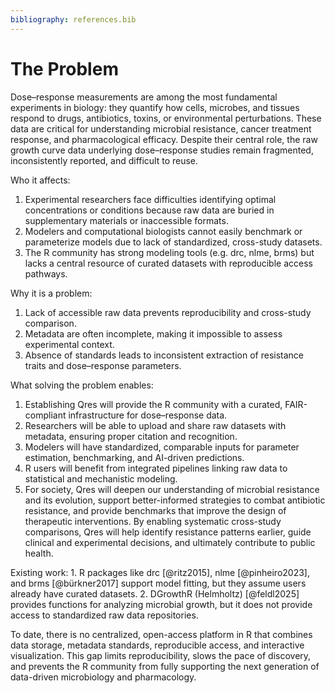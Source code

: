 ```yaml
---
bibliography: references.bib
---
```


# The Problem

Dose–response measurements are among the most fundamental experiments in biology: they quantify how cells, microbes, and tissues respond to drugs, antibiotics, toxins, or environmental perturbations. These data are critical for understanding microbial resistance, cancer treatment response, and pharmacological efficacy. Despite their central role, the raw growth curve data underlying dose–response studies remain fragmented, inconsistently reported, and difficult to reuse.

Who it affects:

1. Experimental researchers face difficulties identifying optimal concentrations or conditions because raw data are buried in supplementary materials or inaccessible formats.
2. Modelers and computational biologists cannot easily benchmark or parameterize models due to lack of standardized, cross-study datasets.
3. The R community has strong modeling tools (e.g. drc, nlme, brms) but lacks a central resource of curated datasets with reproducible access pathways.

Why it is a problem:

1. Lack of accessible raw data prevents reproducibility and cross-study comparison.
2. Metadata are often incomplete, making it impossible to assess experimental context. 
3. Absence of standards leads to inconsistent extraction of resistance traits and dose–response parameters.

What solving the problem enables:

1. Establishing Qres will provide the R community with a curated, FAIR-compliant infrastructure for dose–response data.
2. Researchers will be able to upload and share raw datasets with metadata, ensuring proper citation and recognition.
3. Modelers will have standardized, comparable inputs for parameter estimation, benchmarking, and AI-driven predictions.
4. R users will benefit from integrated pipelines linking raw data to statistical and mechanistic modeling.
5. For society, Qres will deepen our understanding of microbial resistance and its evolution, support better-informed strategies to combat antibiotic resistance, and provide benchmarks that improve the design of therapeutic interventions. By enabling systematic cross-study comparisons, Qres will help identify resistance patterns earlier, guide clinical and experimental decisions, and ultimately contribute to public health.

Existing work:
1. R packages like drc [@ritz2015], nlme [@pinheiro2023], and brms [@bürkner2017] support model fitting, but they assume users already have curated datasets.
2. DGrowthR (Helmholtz) [@feldl2025] provides functions for analyzing microbial growth, but it does not provide access to standardized raw data repositories.

To date, there is no centralized, open-access platform in R that combines data storage, metadata standards, reproducible access, and interactive visualization.
This gap limits reproducibility, slows the pace of discovery, and prevents the R community from fully supporting the next generation of data-driven microbiology and pharmacology.
